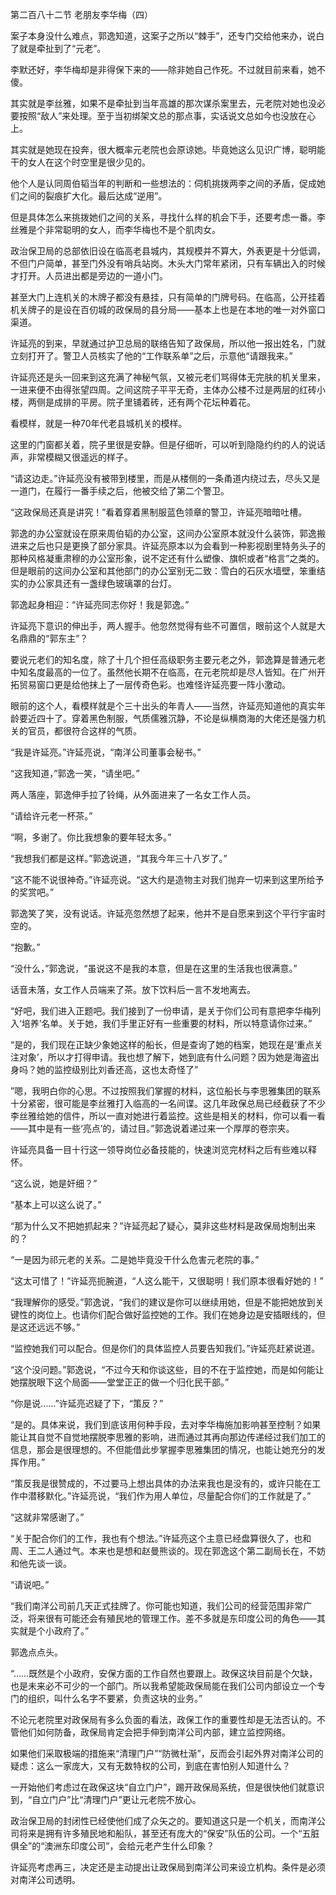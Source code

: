 

第二百八十二节 老朋友李华梅（四）

案子本身没什么难点，郭逸知道，这案子之所以“棘手”，还专门交给他来办，说白了就是牵扯到了“元老”。

李默还好，李华梅却是非得保下来的――除非她自己作死。不过就目前来看，她不傻。

其实就是李丝雅，如果不是牵扯到当年高雄的那次谋杀案里去，元老院对她也没必要按照“敌人”来处理。至于当初绑架文总的那点事，实话说文总如今也没放在心上。

其实就是她现在投奔，很大概率元老院也会原谅她。毕竟她这么见识广博，聪明能干的女人在这个时空里是很少见的。

他个人是认同周伯韬当年的判断和一些想法的：伺机挑拨两李之间的矛盾，促成她们之间的裂痕扩大化。最后达成“逆用”。

但是具体怎么来挑拨她们之间的关系，寻找什么样的机会下手，还要考虑一番。李丝雅是个非常聪明的女人，而李华梅也不是个肌肉女。

政治保卫局的总部依旧设在临高老县城内，其规模并不算大，外表更是十分低调，不但门户简单，甚至门外没有哨兵站岗。木头大门常年紧闭，只有车辆出入的时候才打开。人员进出都是旁边的一道小门。

甚至大门上连机关的木牌子都没有悬挂，只有简单的门牌号码。在临高，公开挂着机关牌子的是设在百仞城的政保局的县分局――基本上也是在本地的唯一对外窗口渠道。

许延亮的到来，早就通过护卫总局的联络告知了政保局，所以他一报出姓名，门就立刻打开了。警卫人员核实了他的“工作联系单”之后，示意他“请跟我来。”

许延亮还是头一回来到这充满了神秘气氛，又被元老们骂得体无完肤的机关里来，一进来便不由得张望四周。之间这院子平平无奇，主体办公楼不过是两层的红砖小楼，两侧是成排的平房。院子里铺着砖，还有两个花坛种着花。

看模样，就是一种70年代老县城机关的模样。

这里的门窗都关着，院子里很是安静。但是仔细听，可以听到隐隐约约的人的说话声，非常模糊又很遥远的样子。

“请这边走。”许延亮没有被带到楼里，而是从楼侧的一条甬道内绕过去，尽头又是一道门，在履行一番手续之后，他被交给了第二个警卫。

“这政保局还真是讲究！”看着穿着黑制服蓝色领章的警卫，许延亮暗暗吐槽。

郭逸的办公室就设在原来周伯韬的办公室，这间办公室原本就没什么装饰，郭逸搬进来之后也只是更换了部分家具。许延亮原本以为会看到一种影视剧里特务头子的那种风格凝重肃穆的办公室形象，说不定还有什么塑像、旗帜或者“格言”之类的。但是眼前的这间办公室和其他部门的办公室别无二致：雪白的石灰水墙壁，笨重结实的办公家具还有一盏绿色玻璃罩的台灯。

郭逸起身相迎：“许延亮同志你好！我是郭逸。”

许延亮下意识的伸出手，两人握手。他忽然觉得有些不可置信，眼前这个人就是大名鼎鼎的“郭东主”？

要说元老们的知名度，除了十几个担任高级职务主要元老之外，郭逸算是普通元老中知名度最高的一位了。虽然他长期不在临高，在元老院却是尽人皆知。在广州开拓贸易窗口更是给他抹上了一层传奇色彩。也难怪许延亮要一阵小激动。

眼前的这个人，看模样就是个三十出头的年青人――当然，许延亮知道他的真实年龄要近四十了。穿着黑色制服，气质儒雅沉静，不论是纵横商海的大佬还是强力机关的官员，都很符合这样的气质。

“我是许延亮。”许延亮说，“南洋公司董事会秘书。”

“这我知道，”郭逸一笑，“请坐吧。”

两人落座，郭逸伸手拉了铃绳，从外面进来了一名女工作人员。

“请给许元老一杯茶。”

“啊，多谢了。你比我想象的要年轻太多。”

“我想我们都是这样。”郭逸说道，“其我今年三十八岁了。”

“这不能不说很神奇。”许延亮说。“这大约是造物主对我们抛弃一切来到这里所给予的奖赏吧。”

郭逸笑了笑，没有说话。许延亮忽然想了起来，他并不是自愿来到这个平行宇宙时空的。

“抱歉。”

“没什么，”郭逸说，“虽说这不是我的本意，但是在这里的生活我也很满意。”

话音未落，女工作人员端来了茶。放下饮料后一言不发地离去。

“好吧，我们进入正题吧。我们接到了一份申请，是关于你们公司有意把李华梅列入‘培养’名单。关于她，我们手里正好有一些重要的材料，所以特意请你过来。”

“是的，我们现在正缺少象她这样的船长，但是查询了她的档案，她现在是‘重点关注对象’，所以才打得申请。我也想了解下，她到底有什么问题？因为她是海盗出身吗？她的监控级别比刘香还高，这也太奇怪了”

”嗯，我明白你的心思。不过按照我们掌握的材料，这位船长与李思雅集团的联系十分紧密，很可能是李丝雅打入临高的一名间谍。这几年政保总局已经截获了不少李丝雅给她的信件，所以一直对她进行着监控。这些是相关的材料，你可以看一看――其中是有一些‘亮点’的，请过目。”郭逸说着递过来一个厚厚的卷宗夹。

许延亮具备一目十行这一领导岗位必备技能的，快速浏览完材料之后有些难以释怀。

“这么说，她是奸细？”

“基本上可以这么说了。”

“那为什么又不把她抓起来？”许延亮起了疑心，莫非这些材料是政保局炮制出来的？

“一是因为祁元老的关系。二是她毕竟没干什么危害元老院的事。”

“这太可惜了！”许延亮扼腕道，“人这么能干，又很聪明！我们原本很看好她的！”

“我理解你的感受。”郭逸说，“我们的建议是你可以继续用她，但是不能把她放到关键性的岗位上。也请你们配合做好监控她的工作。我们在她身边是安插眼线的，但是这还远远不够。”

“监控她我们可以配合。但是你们的具体监控人员要告知我们。”许延亮赶紧说道。

“这个没问题。”郭逸说，“不过今天和你谈这些，目的不在于监控她，而是如何能让她摆脱眼下这个局面――堂堂正正的做一个归化民干部。”

“你是说……”许延亮迟疑了下，“策反？”

“是的。具体来说，我们到底该用何种手段，去对李华梅施加影响甚至控制？如果能让其自觉不自觉地摆脱李思雅的影响，进而通过其再向那边传递经过我们加工的信息，那会是很理想的。不但能借此步掌握李思雅集团的情况，也能让她充分的发挥作用。”

“策反我是很赞成的，不过要马上想出具体的办法来我也是没有的，或许只能在工作中潜移默化。”许延亮说，“我们作为用人单位，尽量配合你们的工作就是了。”

“这就非常感谢了。”

“关于配合你们的工作，我也有个想法。”许延亮这个主意已经盘算很久了，也和周、王二人通过气。本来也是想和赵曼熊谈的。现在郭逸这个第二副局长在，不妨和他先谈一谈。

“请说吧。”

“我们南洋公司前几天正式挂牌了。你可能也知道，我们公司的经营范围非常广泛，将来很有可能还会有殖民地的管理工作。差不多就是东印度公司的角色――其实就是个小政府了。”

郭逸点点头。

“……既然是个小政府，安保方面的工作自然也要跟上。政保这块目前是个欠缺，也是未来必不可少的一个部门。所以我希望能政保局能在我们公司内部设立一个专门的组织，叫什么名字不要紧，负责这块的业务。”

不论元老院里对政保局有多么负面的看法，政保工作的重要性却是无法否认的。不管他们如何防备，政保局肯定会把手伸到南洋公司内部，建立监控网络。

如果他们采取极端的措施来“清理门户”“防微杜渐”，反而会引起外界对南洋公司的疑虑：这么一家庞大，又有无数特权的公司，到底在害怕别人知道什么？

一开始他们考虑过在政保这块“自立门户”，踢开政保局系统，但是很快他们就意识到，“自立门户”比“清理门户”更让元老院不放心。

政治保卫局的封闭性已经使他们成了众矢之的。要知道这只是一个机关，而南洋公司将来是拥有许多殖民地和船队，甚至还有庞大的“保安”队伍的公司。一个“五脏俱全”的“澳洲东印度公司”，会给元老产生什么印象？

许延亮考虑再三，决定还是主动提出让政保局到南洋公司来设立机构。条件是必须对南洋公司透明。

